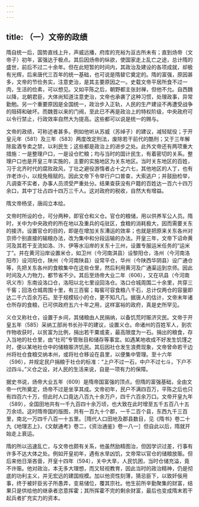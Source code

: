 ```yaml
---
---
---
```

title: （一）文帝的政绩
---



隋自统一后，国势直线上升，声威远播，府库的充裕为亘古所未有；直到炀帝（文帝子）初年，富强达于极点。其后因炀帝的纵欲，使国家走上乱亡之途，总计隋的盛世，前后不过二十余年。但在此短暂的时间内，其政治及建设的各项成就，却极有光辉，后来唐代三百年的统一基础，也可说是隋替它奠定的。隋的富强，原因甚多，文帝的节俭务实，注意吏治，是其主要原因之一。史载文帝平居所食不过一肉，生活的俭素，可以想见。又如平陈之后，朝野都主张封禅，但他不允。自西魏以降，北朝君臣，大体尚知道注意吏治，文帝也承袭了这种习惯，处理政事，异常勤勉。另一个重要原因是全国统一，政治步入正轨，人民的生产建设不再遭受战争的阻碍和破坏。而魏晋以来的门阀，至此已不再是政治上的特权阶级，中央政府可以令行禁止，行政效率自然大为提高。这些都可以说是统一的赐与。

文帝的政绩，可称述者甚多。例如他听从苏威（苏绰子）的建议，减轻赋役；于开皇元年（581）及三年（583）两度改定刑法，废除若干前代的酷刑；又于三年解除盐酒专卖之禁，以利民生；这些都是政治上的进步之处。此外文帝还有两项重大措施：一是整理户口，一是设仓贮粮；均与当时的国计民生，有着密切的关系。整理户口也是开皇三年实施的，主要的实施地区为关东地区。当时关东地区的百姓，习于北齐时代的腐败政风，丁壮之避役游惰者占十之六七，其他地区的人丁，也有诈老诈小，以规免租赋的。因此文帝下令举行户口普查，大索逃户；并鼓励检举，凡调查不实者，办事人员须受严重处分。结果查获没有户籍的百姓达一百六十四万余口，其中丁壮占四十四万三千人。这对政府的税收，自然大有增益。

隋文帝杨坚，唐阎立本绘。

文帝时所设的仓，可分两种，即官仓和义仓。官仓的粮储，用以供养军公人员。隋时，关中为中央政府的所在地以及重兵的屯驻区，食粮的消耗极大，因而需要关东的接济。设置官仓的目的，即是在增加关东漕运的效率；也就是把原来关东各州对京师个别直接的输粮办法，改为集中和分段运输的办法。开皇三年，文帝下诏命黄河及其若干支流如洛、汴、伊等水沿岸的关东十三州，设置专服运米任务的“运米丁”。并在黄河沿岸设置米仓，如卫州（今河南淇县）设黎阳仓，洛州（今河南洛阳市）设河阳仓，陕州（今河南陕县）设常平仓，华州（今陕西华阴县）设广通仓等，先把关东各州的食粮集中在这些仓里，然后利用黄河及广通渠运到京师。因此时间及人力物力，都节省不少。其后至炀帝大业二年（606），又在巩县（今河南巩义市）东南设洛口仓，洛阳以北七里设回洛仓。洛口仓城周围二十余里，共穿三千窖；回洛仓城周围十里，有三百窖；每窖可容食粮八千石，总计仅两仓的容量即达二千六百余万石。至于规模较小的仓，更不知凡几。据唐人的估计，文帝末年诸仓所存的食粮，已可供政府五六十年之用，这样富裕的政府，真是史所罕见。

义仓又称社仓，设置于乡间，其储粮由人民捐纳，以备饥荒时赈济灾民。文帝于开皇五年（585）采纳工部尚书长孙平的建议，设置义仓。命诸州的百姓军人，到农作物收获时，以贫富为比例，捐出若干粟或麦，最高限度为一石。捐出的粮食，存入当地的社仓里，由“社司”专管账目和储存等事宜。如遇某地收成不好发生饥馑之时，便以某地社仓中的储粮赈济饥民。其后因社仓发生浪费现象，文帝曾命若干边州将社仓食粮交纳本州，或将社仓移设在县里，以便集中管理。至十六年（596），并规定民户捐粮于社仓的标准：“上户不过一石，中户不过七斗，下户不过四斗。”义仓之设，对人民的生活来说，自是一项有力的保障。

据史书说，炀帝大业五年（609）是隋帝国富强的顶点。但隋的富强基础，全由文帝一代所奠定，炀帝不过是坐享其成。文帝初年，民户不满四百万，平陈之后也只有四百六十万，但此时人口竟达八百九十余万户，四千六百余万口。文帝开皇九年（589），全国田地共有一千九百四十余万顷，也大致在此时增至五千五百八十五万余顷。这时隋帝国的版图，共有一百九十个郡，一千二百个县，东西九千三百里，南北一万四千八百一十五里。［隋代人口田地及郡县数目，见《隋书》卷二十九《地理志上》，《文献通考》卷二，《资治通鉴》卷一八一］但自此以后，隋就开始走上衰运。

隋的所以迅速乱亡，与文帝也颇有关系，他虽然励精图治，但因学识过差，行事有许多不达大体之处。例如开皇初年，遇有水旱凶饥，文帝常以官仓的储粮放赈。但后来他日渐吝啬，开皇十四年（594），关中大旱，人民饥困，当时仓储充溢，竟不许赈。他对政治，本无多大理想，而又轻视教育，因此当时的政治精神，仍是彻底的功利主义，并无宏远的建国规模。加以他资性刻薄，猜忌臣下，以致奸佞用事，终于被奸臣劣子所愚弄，变易储位，覆其宗社。他生前所辛勤聚集的财富，结果只是供给他的继承者恣意挥霍；其所挥霍不完的剩余财富，最后也变成隋末若干起兵者扩充实力的资本。